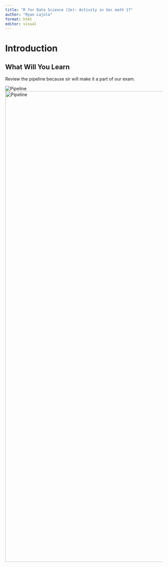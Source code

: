 ```yaml
---
title: "R for Data Science (2e): Activity in Sec math 17"
author: "Ryan Lajola"
format: html
editor: visual
---
```


# Introduction

## What Will You Learn

Review the pipeline because sir will make it a part of our exam.

![Pipeline](r4ds_pics/r4ds.pic1.png)
![Pipeline](r4ds_pics/r4ds.pic1.png){width="1505"}
